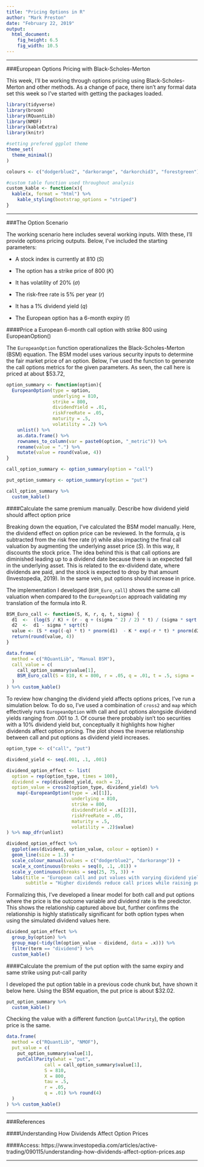 ---
title: "Pricing Options in R"
author: "Mark Preston"
date: "February 22, 2019"
output: 
  html_document: 
    fig_height: 6.5
    fig_width: 10.5
---

***

###European Options Pricing with Black-Scholes-Merton

This week, I'll be working through options pricing using Black-Scholes-Merton and other methods. As a change of pace, there isn't any formal data set this week so I've started with getting the packages loaded. 

```{r loading packages, warning=FALSE, message=FALSE}
library(tidyverse)
library(broom)
library(RQuantLib)
library(NMOF)
library(kableExtra)
library(knitr)

#setting prefered ggplot theme
theme_set(
  theme_minimal()
)

colours <- c("dodgerblue2", "darkorange", "darkorchid3", "forestgreen")

#custom table function used throughout analysis
custom_kable <- function(x){
  kable(x, format = "html") %>%
    kable_styling(bootstrap_options = "striped")
}
```

***

###The Option Scenario

The working scenario here includes several working inputs. With these, I'll provide options pricing outputs. Below, I've included the starting parameters:

- A stock index is currently at 810 ($S$)

- The option has a strike price of 800 ($K$)

- It has volatility of 20% ($\sigma$)

- The risk-free rate is 5% per year ($r$)

- It has a 1% dividend yield ($q$)

- The European option has a 6-month expiry ($t$)

####Price a European 6-month call option with strike 800 using EuropeanOption()

The `EuropeanOption` function operationalizes the Black-Scholes-Merton (BSM) equation. The BSM model uses various security inputs to determine the fair market price of an option. Below, I've used the function to generate the call options metrics for the given parameters. As seen, the call here is priced at about $53.72,

```{r BSM euro option}
option_summary <- function(option){
  EuropeanOption(type = option, 
                 underlying = 810, 
                 strike = 800, 
                 dividendYield = .01, 
                 riskFreeRate = .05, 
                 maturity = .5, 
                 volatility = .2) %>%
    unlist() %>%
    as.data.frame() %>%
    rownames_to_column(var = paste0(option, "_metric")) %>%
    rename(value = ".") %>%
    mutate(value = round(value, 4))
}

call_option_summary <- option_summary(option = "call")

put_option_summary <- option_summary(option = "put")

call_option_summary %>%
  custom_kable()
```


####Calculate the same premium manually. Describe how dividend yield should affect option price

Breaking down the equation, I've calculated the BSM model manually. Here, the dividend effect on option price can be reviewed. In the formula, $q$ is subtracted from the risk free rate ($r$) while also impacting the final call valuation by augmenting the underlying asset price ($S$). In this way, it discounts the stock price. The idea behind this is that call options are diminished leading up to a dividend date because there is an expected fall in the underlying asset. This is related to the ex-dividend date, where dividends are paid, and the stock is expected to drop by that amount (Investopedia, 2019). In the same vein, put options should increase in price.

The implementation I developed (`BSM_Euro_call`) shows the same call valuation when compared to the `EuropeanOption` approach validating my translation of the formula into R.

```{r manual bsm}
BSM_Euro_call <- function(S, K, r, q, t, sigma) {
  d1  <-  (log(S / K) + (r - q + (sigma ^ 2) / 2) * t) / (sigma * sqrt(t))
  d2  <-  d1 - sigma * sqrt(t)
  value <- (S * exp((-q) * t) * pnorm(d1)  - K * exp(-r * t) * pnorm(d2))
  return(round(value, 4))
}

data.frame(
  method = c("RQuantLib", "Manual BSM"),
  call_value = c( 
    call_option_summary$value[1],
    BSM_Euro_call(S = 810, K = 800, r = .05, q = .01, t = .5, sigma = .2)
  )
) %>% custom_kable()
```

To review how changing the dividend yield affects options prices, I've run a simulation below. To do so, I've used a combination of `cross2` and `map` which effectively runs `EuropeanOption` with call and put options alongside dividend yields ranging from .001 to .1. Of course there probably isn't too securities with a 10% dividend yield but, conceptually it highlights how higher dividends affect option pricing. The plot shows the inverse relationship between call and put options as dividend yield increases.

```{r changing dividend yield with BSM}
option_type <- c("call", "put")

dividend_yield <- seq(.001, .1, .001)

dividend_option_effect <- list(
  option = rep(option_type, times = 100),
  dividend = rep(dividend_yield, each = 2),
  option_value = cross2(option_type, dividend_yield) %>%
    map(~EuropeanOption(type = .x[[1]], 
                        underlying = 810, 
                        strike = 800, 
                        dividendYield = .x[[2]], 
                        riskFreeRate = .05, 
                        maturity = .5, 
                        volatility = .2)$value)
) %>% map_dfr(unlist)

dividend_option_effect %>%
  ggplot(aes(dividend, option_value, colour = option)) +
  geom_line(size = 1.3) +
  scale_colour_manual(values = c("dodgerblue2", "darkorange")) +
  scale_x_continuous(breaks = seq(0, .1, .01)) +
  scale_y_continuous(breaks = seq(25, 75, 3)) +
  labs(title = "European call and put values with varying dividend yields",
       subtitle = "Higher dividends reduce call prices while raising put value")
```

Formalizing this, I've developed a linear model for both call and put options where the price is the outcome variable and dividend rate is the predictor. This shows the relationship captured above but, further confirms the relationship is highly statistically significant for both option types when using the simulated dividend values here. 

```{r lm for option price vs dividend yield}
dividend_option_effect %>%
  group_by(option) %>%
  group_map(~tidy(lm(option_value ~ dividend, data = .x))) %>%
  filter(term == "dividend") %>%
  custom_kable()
```

####Calculate the premium of the put option with the same expiry and same strike using put-call parity

I developed the put option table in a previous code chunk but, have shown it below here. Using the BSM equation, the put price is about $32.02.

```{r put option table}
put_option_summary %>%
  custom_kable()
```

Checking the value with a different function (`putCallParity`), the option price is the same.

```{r put call parity}
data.frame(
  method = c("RQuantLib", "NMOF"),
  put_value = c( 
    put_option_summary$value[1],
    putCallParity(what = "put", 
              call = call_option_summary$value[1], 
              S = 810, 
              X = 800, 
              tau = .5, 
              r = .05, 
              q = .01) %>% round(4)
  )
) %>% custom_kable()
```

***

###References

####Understanding How Dividends Affect Option Prices

####Access: https://www.investopedia.com/articles/active-trading/090115/understanding-how-dividends-affect-option-prices.asp

***